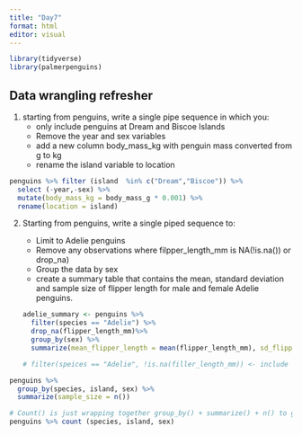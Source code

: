```yaml
---
title: "Day7"
format: html
editor: visual
---
```


```r
library(tidyverse)
library(palmerpenguins)
```

## Data wrangling refresher

1.  starting from penguins, write a single pipe sequence in which you:
    -   only include penguins at Dream and Biscoe lslands
    -   Remove the year and sex variables
    -   add a new column body_mass_kg with penguin mass converted from g to kg
    -   rename the island variable to location

```r
penguins %>% filter (island  %in% c("Dream","Biscoe")) %>%
  select (-year,-sex) %>%
  mutate(body_mass_kg = body_mass_g * 0.001) %>%
  rename(location = island)
```

2.  Starting from penguins, write a single piped sequence to:

    -   Limit to Adelie penguins
    -   Remove any observations where filpper_length_mm is NA(!is.na()) or drop_na)
    -   Group the data by sex
    -   create a summary table that contains the mean, standard deviation and sample size of flipper length for male and female Adelie penguins.

    ```r
    adelie_summary <- penguins %>% 
      filter(species == "Adelie") %>%
      drop_na(flipper_length_mm)%>%
      group_by(sex) %>%
      summarize(mean_flipper_length = mean(flipper_length_mm), sd_flipper_length = sd(flipper_length_mm),sample_size =n())

    # filter(speices == "Adelie", !is.na(filler_length_mm)) <- include drop_na() when you want to remove one of column
    ```

```r
penguins %>%
  group_by(species, island, sex) %>%
  summarize(sample_size = n())

# Count() is just wrapping together group_by() + summarize() + n() to get counts of obsevations. 
penguins %>% count (species, island, sex)
```
